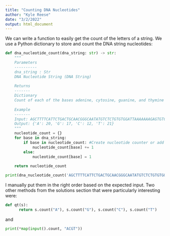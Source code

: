 ```yaml
---
title: "Counting DNA Nucleotides"
author: "Kyle Reese"
date: "3/2/2022"
output: html_document
---
```


We can write a function to easily get the count of the letters of a string. We use a Python dictionary to store and count the DNA string nucleotides: 

```python
def dna_nucleotide_count(dna_string: str) -> str:
    """
    Parameters
    ----------
    dna_string : Str
    DNA Nucleotide String (DNA String)   
    
    Returns 
    -------
    Dictionary
    Count of each of the bases adenine, cytosine, guanine, and thymine
    
    Example
    -------
    Input: AGCTTTTCATTCTGACTGCAACGGGCAATATGTCTCTGTGTGGATTAAAAAAAGAGTGTCTGATAGCAGC
    Output: {'A': 20, 'G': 17, 'C': 12, 'T': 21}
    """
    nucleotide_count = {}
    for base in dna_string:
        if base in nucleotide_count: #Create nucleotide counter or add one to nucleotide already existing
            nucleotide_count[base] += 1
        else:
            nucleotide_count[base] = 1
    
    return nucleotide_count

print(dna_nucleotide_count('AGCTTTTCATTCTGACTGCAACGGGCAATATGTCTCTGTGTGGATTAAAAAAAGAGTGTCTGATAGCAGC'))
```

I manually put them in the right order based on the expected input.
Two other methods from the solutions section that were particularly interesting were:

```python
def qt(s):
      return s.count("A"), s.count("G"), s.count("C"), s.count("T")
```

and 

```python
print(*map(input().count, "ACGT"))
```